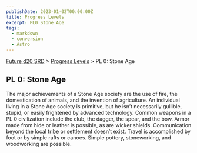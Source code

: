 ```yaml
---
publishDate: 2023-01-02T00:00:00Z
title: Progress Levels
excerpt: PL0 Stone Age
tags:
  - markdown
  - conversion
  - Astro
---
```






[Future d20 SRD](/#futureD20) > [Progress Levels](future-d20-srd-progress-levels-index) > PL 0: Stone Age




## PL 0: Stone Age


The major achievements of a Stone Age society are the use of fire, the domestication of animals, and the invention of agriculture. An individual living in a Stone Age society is primitive, but he isn’t necessarily gullible, stupid, or easily frightened by advanced technology. Common weapons in a PL 0 civilization include the club, the dagger, the spear, and the bow. Armor made from hide or leather is possible, as are wicker shields. Communication beyond the local tribe or settlement doesn’t exist. Travel is accomplished by foot or by simple rafts or canoes. Simple pottery, stoneworking, and woodworking are possible.



